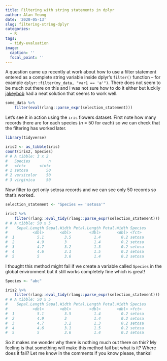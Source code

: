 ```yaml
---
title: Filtering with string statements in dplyr
author: Alan Yeung
date: '2020-05-13'
slug: filtering-string-dplyr
categories:
  - R
tags:
  - tidy-evaluation
image:
  caption: ''
  focal_point: ''
---
```


A question came up recently at work about how to use a filter statement entered as a complete string variable inside dplyr's `filter()` function -- for example `dplyr::filter(my_data, "var1 == 'a'")`. There does not seem to be much out there on this and I was not sure how to do it either but luckily [jakeybob](https://github.com/jakeybob) had a neat solution that seems to work well.

```r
some_data %>% 
    filter(eval(rlang::parse_expr(selection_statement)))
```

Let's see it in action using the `iris` flowers dataset. First note how many records there are for each species (*n* = 50 for each) so we can check that the filtering has worked later. 

```r
library(tidyverse)

iris2 <- as_tibble(iris)
count(iris2, Species)
# # A tibble: 3 x 2
#   Species        n
#   <fct>      <int>
# 1 setosa        50
# 2 versicolor    50
# 3 virginica     50
```

Now filter to get only setosa records and we can see only 50 records so that's worked.

```r
selection_statement <- "Species == 'setosa'"

iris2 %>% 
    filter(rlang::eval_tidy(rlang::parse_expr(selection_statement)))
# # A tibble: 50 x 5
#    Sepal.Length Sepal.Width Petal.Length Petal.Width Species
#           <dbl>       <dbl>        <dbl>       <dbl> <fct>  
#  1          5.1         3.5          1.4         0.2 setosa 
#  2          4.9         3            1.4         0.2 setosa 
#  3          4.7         3.2          1.3         0.2 setosa 
#  4          4.6         3.1          1.5         0.2 setosa 
#  5          5           3.6          1.4         0.2 setosa
```

I thought this method might fail if we create a variable called `Species` in the global environment but it still works completely fine which is great!

```r
Species <- "abc"

iris2 %>% 
    filter(rlang::eval_tidy(rlang::parse_expr(selection_statement)))
# # A tibble: 50 x 5
#    Sepal.Length Sepal.Width Petal.Length Petal.Width Species
#           <dbl>       <dbl>        <dbl>       <dbl> <fct>  
#  1          5.1         3.5          1.4         0.2 setosa 
#  2          4.9         3            1.4         0.2 setosa 
#  3          4.7         3.2          1.3         0.2 setosa 
#  4          4.6         3.1          1.5         0.2 setosa 
#  5          5           3.6          1.4         0.2 setosa
```

So it makes me wonder why there is nothing much out there on this? My feeling is that something will make this method fail but what is it? Where does it fail? Let me know in the comments if you know please, thanks!

